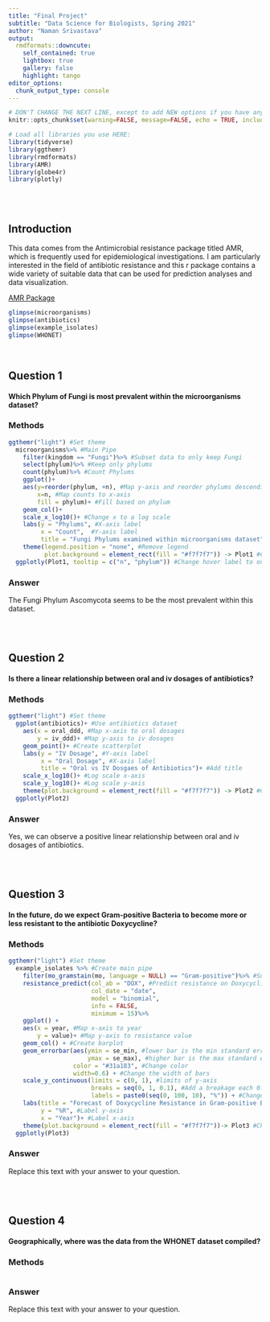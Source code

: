 ```yaml
---
title: "Final Project"
subtitle: "Data Science for Biologists, Spring 2021"
author: "Naman Srivastava"
output: 
  rmdformats::downcute:
    self_contained: true
    lightbox: true
    gallery: false
    highlight: tango
editor_options: 
  chunk_output_type: console
---
```


```r
# DON'T CHANGE THE NEXT LINE, except to add NEW options if you have any.
knitr::opts_chunk$set(warning=FALSE, message=FALSE, echo = TRUE, include = TRUE)

# Load all libraries you use HERE:
library(tidyverse)
library(ggthemr)
library(rmdformats)
library(AMR)
library(globe4r)
library(plotly)
```

<br><br>

## Introduction

This data comes from the Antimicrobial resistance package titled AMR, which is frequently used for epidemiological investigations. I am particularly interested in the field of antibiotic resistance and this r package contains a wide variety of suitable data that can be used for prediction analyses and data visualization.

[AMR Package](https://msberends.github.io/AMR/index.html)

```r

glimpse(microorganisms)
glimpse(antibiotics)
glimpse(example_isolates)
glimpse(WHONET)

```

<br>

## Question 1

#### Which Phylum of Fungi is most prevalent within the microorganisms dataset?

### Methods

```r

ggthemr("light") #Set theme
  microorganisms%>% #Main Pipe
    filter(kingdom == "Fungi")%>% #Subset data to only keep Fungi
    select(phylum)%>% #Keep only phylums
    count(phylum)%>% #Count Phylums
    ggplot()+
    aes(y=reorder(phylum, +n), #Map y-axis and reorder phylums descendingly 
        x=n, #Map counts to x-axis
        fill = phylum)+ #Fill based on phylum
    geom_col()+
    scale_x_log10()+ #Change x to a log scale
    labs(y = "Phylums", #X-axis label
         x = "Count",  #Y-axis label
         title = "Fungi Phylums examined within microorganisms dataset")+ #Add title
    theme(legend.position = "none", #Remove legend
          plot.background = element_rect(fill = "#f7f7f7")) -> Plot1 #Change background color
  ggplotly(Plot1, tooltip = c("n", "phylum")) #Change hover label to only n and phylum

```


### Answer

The Fungi Phylum Ascomycota seems to be the most prevalent within this dataset.


<br><br>

## Question 2

#### Is there a linear relationship between oral and iv dosages of antibiotics?

### Methods

```r

ggthemr("light") #Set theme
  ggplot(antibiotics)+ #Use antibiotics dataset
    aes(x = oral_ddd, #Map x-axis to oral dosages
        y = iv_ddd)+ #Map y-axis to iv dosages
    geom_point()+ #Create scatterplot
    labs(y = "IV Dosage", #Y-axis label
         x = "Oral Dosage", #X-axis label
         title = "Oral vs IV Dosgaes of Antibiotics")+ #Add title
    scale_x_log10()+ #Log scale x-axis
    scale_y_log10()+ #Log scale y-axis
    theme(plot.background = element_rect(fill = "#f7f7f7")) -> Plot2 #Change background color
  ggplotly(Plot2)

```


### Answer

Yes, we can observe a positive linear relationship between oral and iv dosages of antibiotics.

<br><br>

## Question 3

#### In the future, do we expect Gram-positive Bacteria to become more or less resistant to the antibiotic Doxycycline?

### Methods

```r

ggthemr("light") #Set theme
  example_isolates %>% #Create main pipe
    filter(mo_gramstain(mo, language = NULL) == "Gram-positive")%>% #Subset to Gram positive bacteria
    resistance_predict(col_ab = "DOX", #Predict resistance on Doxycycline
                       col_date = "date",
                       model = "binomial",
                       info = FALSE,
                       minimum = 15)%>%
    ggplot() +
    aes(x = year, #Map x-axis to year
        y = value)+ #Map y-axis to resistance value
    geom_col() + #Create barplot
    geom_errorbar(aes(ymin = se_min, #lower bar is the min standard error
                      ymax = se_max), #higher bar is the max standard error
                  color = "#31a183", #Change color
                  width=0.6) + #Change the width of bars
    scale_y_continuous(limits = c(0, 1), #limits of y-axis
                       breaks = seq(0, 1, 0.1), #Add a breakage each 0.1
                       labels = paste0(seq(0, 100, 10), "%")) + #Change y-axis labels to percentages
    labs(title = "Forecast of Doxycycline Resistance in Gram-positive Bacteria", #Add title
         y = "%R", #Label y-axis
         x = "Year")+ #Label x-axis
    theme(plot.background = element_rect(fill = "#f7f7f7"))-> Plot3 #Change background color 
  ggplotly(Plot3)

```


### Answer

Replace this text with your answer to your question.


<br><br>

## Question 4

#### Geographically, where was the data from the WHONET dataset compiled?

### Methods

```r



```


### Answer

Replace this text with your answer to your question.
